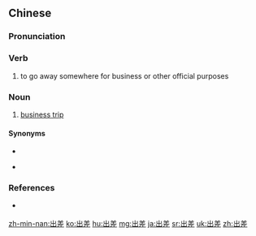==Chinese==
{{zh-forms}}

===Pronunciation===
{{zh-pron
|m=chūchāi
|c=ceot1 caai1
|ma=Zh-chuchai.ogg
|mn=xm,qz,twv:chhut-chhe/zz:chhut-chhee/tw:chhut-chhai
|cat=v,n
}}

===Verb===
{{zh-verb}}

# to go away somewhere for business or other official purposes

===Noun===
{{zh-noun}}

# [[business trip]]

====Synonyms====
*{{zh-l|出張}}
*{{qualifier|Min Nan}} {{zh-l|出勤}}

===References===
*{{qualifier|Min Nan}} {{thcwd|1519}}

{{zh-cat|Advanced}}

[[zh-min-nan:出差]]
[[ko:出差]]
[[hu:出差]]
[[mg:出差]]
[[ja:出差]]
[[sr:出差]]
[[uk:出差]]
[[zh:出差]]